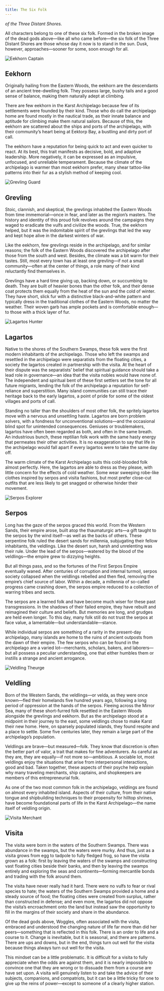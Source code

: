 ```yaml
---
title: The Six Folk
---
```


_of the Three Distant Shores._

All characters belong to one of these six folk. Formed in the broken image of the dead gods above—like all who came before—the six folk of the Three Distant Shores are those whose day it now is to stand in the sun. Dusk, however, approaches—sooner for some, soon enough for all.

![Eekhorn Captain](/images/eekhorn-captain.png)

## Eekhorn

Originally hailing from the Eastern Woods, the eekhorn are the descendants of an ancient tree-dwelling folk. They possess large, bushy tails and a good sense of balance, making them naturally adept at climbing.

There are few eekhorn in the Karst Archipelago because few of its settlements were founded by their kind. Those who do call the archipelago home are found mostly in the nautical trade, as their innate balance and aptitude for climbing make them natural sailors. Because of this, the eekhorn are scattered about the ships and ports of the archipelago, with their community’s heart being at Eektorp Bay, a bustling and dirty port of call.

The eekhorn have a reputation for being quick to act and even quicker to react. At its best, this trait manifests as decisive, bold, and adaptive leadership. More negatively, it can be expressed as an impulsive, unfocused, and unreliable temperament. Because the climate of the archipelago is warmer than most
eekhorn prefer, many shear tattoo-like patterns into their fur as a stylish method of keeping cool.

![Grevling Guard](/images/grevling-guard.png)

## Grevling

Stoic, clannish, and skeptical, the grevlings inhabited the Eastern Woods from time immemorial—once in fear, and later as the region’s masters. The history and identity of this proud folk revolves around the campaigns they waged to eradicate the vulfs and civilize the woods. True, the eekhorn helped, but it was the indomitable spirit of the grevlings that led the way and kept hope alive in the darkest winters of war.

Like the eekhorn, few grevlings reside in the archipelago, and for similar reasons; the folk of the Eastern Woods discovered the archipelago after those from the south and west. Besides, the climate was a bit warm for their tastes. Still, most every town has at least one grevling—if not a small community—often at the center of things, a role many of their kind reluctantly find themselves in.

Grevlings have a hard time giving up, backing down, or succumbing to death. They are built of heavier bones than the other folk, and their dense coat protects them equally from the heat of the sun and the cold of winter. They have short, slick fur with a distinctive black-and-white pattern and typically dress in the traditional clothes of the Eastern Woods, no matter the weather. Their woven garb has ample pockets and is comfortable enough—to those with a thick layer of fur.

![Lagartos Hunter](/images/lagartos-hunter.png)

## Lagartos

Native to the shores of the Southern Swamps, these folk were the first modern inhabitants of the archipelago. Those who left the swamps and resettled in the archipelago were separatists from the floating cities, a society the lagartos created in partnership with the visita. At the heart of their dispute was the separatists’ belief that spiritual guidance should take a lead role in governance—an idea that the visita nobles would have none of. The independent and spiritual bent of these first settlers set the tone for all future migrants, lending the folk of the archipelago a reputation for self-reliance and superstition. Many island communities can still trace their heritage back to the early lagartos, a point of pride for some of the oldest villages and ports of call.

Standing no taller than the shoulders of most other folk, the spritely lagartos move with a nervous and unsettling haste. Lagartos are born problem solvers, with a fondness for unconventional solutions—and the occasional blind spot for unintended consequences. Geniuses or troublemakers, lagartos have often been regarded as both, and often in the same breath. An industrious bunch, these reptilian folk work with the same hasty energy that permeates their other activities. It is no exaggeration to say that life in the archipelago would fall apart if every lagartos were to take the same day off.

The warm climate of the Karst Archipelago suits this cold-blooded folk almost perfectly. Here, the lagartos are able to dress as they please, with little concern for the effects of cold weather. Some wear sweeping robe-like clothes inspired by serpos and visita fashions, but most prefer close-cut outfits that are less likely to get snagged or otherwise hinder their movement.

![Serpos Explorer](/images/serpos-explorer.png)

## Serpos

Long has the gaze of the serpos graced this world. From the Western Sands, their empire arose, built atop the thaumaturgic arts—a gift taught to the serpos by the wind itself—as well as the backs of others. These serpentine folk ruled the desert sands for millennia, subjugating their fellow inhabitants, the veldlings. Like the desert sun, harsh and unrelenting was their rule. Under the lead of the serpos—watered by the blood of the veldlings—the empire grew to dizzying heights.

But all things pass, and so the fortunes of the First Serpos Empire eventually waned. After centuries of corruption and internal turmoil, serpos society collapsed when the veldlings rebelled and then fled, removing the empire’s chief source of labor. Within a decade, a millennia of so-called progress came crashing down, the serpos empire reduced to a collection of warring tribes and sects.

The serpos are a learned folk and have become
much wiser for these past transgressions. In the shadows of their failed empire, they have rebuilt and reimagined their culture and beliefs. But memories are long, and grudges are held even longer. To this day, many folk still do not trust the serpos at face value, a lamentable—but understandable—stance.

While individual serpos are something of a rarity in the present-day archipelago, many islands are home to the ruins of ancient outposts from the dawn of their empire. The few serpos who can be found in the archipelago are a varied lot—merchants, scholars, bakers, and laborers—but all possess a peculiar understanding, one that either humbles them or instills a strange and ancient arrogance.

![Veldling Theurge](/images/veldling-theurge.png)

## Veldling

Born of the Western Sands, the veldlings—or velda, as they were once known—fled their homelands five hundred years ago, following a long period of oppression at the hands of the serpos. Fleeing across the Mirror Sea, many of these short-furred folk resettled in the Eastern Woods alongside the grevlings and eekhorn. But as the archipelago stood at a midpoint in their journey to the east, some veldlings chose to make Karst their new home. Here, on sparsely populated islands, they found respite and a place to settle. Some five centuries later, they remain a large part of the archipelago’s population.

Veldlings are brave—but measured—folk. They know that discretion is often the better part of valor, a trait that makes for fine adventurers. As careful as they are, they are equally—if not more so—ambitious. A sociable lot, most veldlings enjoy the situations that arise from interpersonal interactions, good and bad. Taken together, these aspects of their psyche help explain why many traveling merchants, ship captains, and shopkeepers are members of this entrepreneurial folk.

As one of the two most common folk in the archipelago, veldlings are found on almost every inhabited island. Aspects of their culture, from their native tongue and shipbuilding techniques to their propensity for hilltop shrines, have become foundational parts of life in the Karst Archipelago—the name itself of veldling origin.

![Visita Merchant](/images/visita-merchant.png)

## Visita

The visita were born in the waters of the Southern Swamps. There was abundance in the swamps, but the waters were murky. And thus, just as a visita grows from egg to tadpole to fully fledged frog, so have the visita grown as a folk: first by leaving the waters of the swamps and constructing vast floating cities beside their banks, and then by leaving the swamps entirely and exploring the seas and continents—forming mercantile bonds and trading with the folk around them.

The visita have never really had it hard. There were no vulfs to fear or rival species to hate; the waters of the Southern Swamps provided a home and a steady source of food; the floating cities were created from surplus, rather than constructed in defense; and even more, the lagartos did not oppose the visita’s encroachment onto the land but instead saw the opportunity to fill in the margins of their society and share in the abundance.

Of the dead gods above, Woggles, often associated with the visita, embraced and understood the changing nature of life far more than did her peers—something that is reflected in this folk. There is an order to life and a course to it. Change is inevitable, but it is seasonal, and there are patterns. There are ups and downs, but in the end, things turn out well for the visita because things always turn out well for the visita.

This mindset can be a little problematic. It is difficult for a visita to fully appreciate when the odds are against them, and it is nearly impossible to convince one that they are wrong or to dissuade them from a course are have set upon. A visita will genuinely listen to and take the advice of their subjects, companions, and compatriots, but it can be a little tricky for one to give up the reins of power—except to someone of a clearly higher station.
